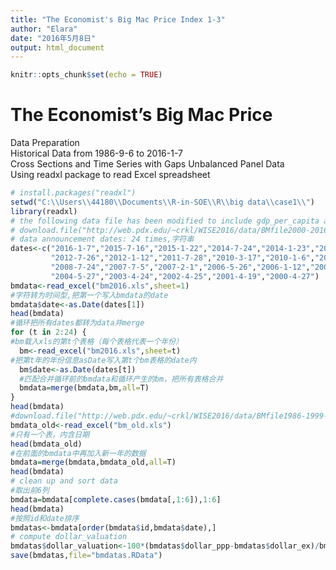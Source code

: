 ```yaml
---
title: "The Economist's Big Mac Price Index 1-3"
author: "Elara"
date: "2016年5月8日"
output: html_document
---
```


```r
knitr::opts_chunk$set(echo = TRUE)
```

# The Economist's Big Mac Price 
Data Preparation        
Historical Data from 1986-9-6 to 2016-1-7       
Cross Sections and Time Series with Gaps
Unbalanced Panel Data   
Using readxl package to read Excel spreadsheet          
```r
# install.packages("readxl")
setwd("C:\\Users\\44180\\Documents\\R-in-SOE\\R\\big data\\case1\\")
library(readxl)
# the following data file has been modified to include gdp_per_capita and Country=id
# download.file("http://web.pdx.edu/~crkl/WISE2016/data/BMfile2000-2016.xls","bm2016.xls",mode="wb")
# data announcement dates: 24 times,字符串
dates<-c("2016-1-7","2015-7-16","2015-1-22","2014-7-24","2014-1-23","2013-7-11","2013-1-31",
         "2012-7-26","2012-1-12","2011-7-28","2010-3-17","2010-1-6","2009-7-16",
         "2008-7-24","2007-7-5","2007-2-1","2006-5-26","2006-1-12","2005-6-9",
         "2004-5-27","2003-4-24","2002-4-25","2001-4-19","2000-4-27")
bmdata<-read_excel("bm2016.xls",sheet=1)
#字符转为时间型,把第一个写入bmdata的date
bmdata$date<-as.Date(dates[1])
head(bmdata)
#循环把所有dates都转为data并merge
for (t in 2:24) {
#bm载入xls的第t个表格（每个表格代表一个年份）
  bm<-read_excel("bm2016.xls",sheet=t)
#把第t年的年份信息asDate写入第t个bm表格的date内
  bm$date<-as.Date(dates[t])
  #匹配合并循环前的bmdata和循环产生的bm，把所有表格合并
  bmdata=merge(bmdata,bm,all=T)
}
head(bmdata)
#download.file("http://web.pdx.edu/~crkl/WISE2016/data/BMfile1986-1999-panel.xls","bm_old.xls",mode="wb")
bmdata_old<-read_excel("bm_old.xls")
#只有一个表，内含日期
head(bmdata_old)
#在前面的bmdata中再加入新一年的数据
bmdata=merge(bmdata,bmdata_old,all=T)
head(bmdata)
# clean up and sort data
#取出前6列
bmdata=bmdata[complete.cases(bmdata[,1:6]),1:6]
head(bmdata)
#按照id和date排序
bmdatas<-bmdata[order(bmdata$id,bmdata$date),]
# compute dollar_valuation
bmdatas$dollar_valuation<-100*(bmdatas$dollar_ppp-bmdatas$dollar_ex)/bmdatas$dollar_ex
save(bmdatas,file="bmdatas.RData")
```
